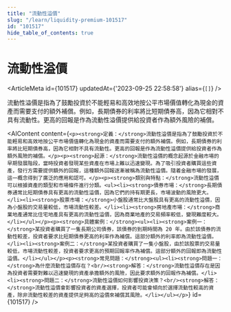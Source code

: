 ```yaml
---
title: "流動性溢價"
slug: "/learn/liquidity-premium-101517"
id: "101517"
hide_table_of_contents: true
---
```



# 流動性溢價

<ArticleMeta id={101517} updatedAt={'2023-09-25 22:58:58'} alias={`[]`} />
<div className='border-solid border-b border-t-0 my-4 border-[var(--ifm-color-gray-300)]' />

流動性溢價是指為了鼓勵投資於不能輕易和高效地按公平市場價值轉化為現金的資產而需要支付的額外補償。例如，長期債券的利率將比短期債券高，因為它相對不具有流動性。更高的回報是作為流動性溢價提供給投資者作為額外風險的補償。

<AIContent content={`<p><strong>定義：</strong>流動性溢價是指為了鼓勵投資於不能輕易和高效地按公平市場價值轉化為現金的資產而需要支付的額外補償。例如，長期債券的利率將比短期債券高，因為它相對不具有流動性。更高的回報是作為流動性溢價提供給投資者作為額外風險的補償。</p><p><strong>起源：</strong>流動性溢價的概念起源於金融市場的早期發展階段，當時投資者發現某些資產在市場上難以迅速變現。為了吸引投資者購買這些資產，發行方需要提供額外的回報，這種額外回報逐漸被稱為流動性溢價。隨着金融市場的發展，這一概念得到了廣泛的應用和認可。</p><p><strong>類別與特點：</strong>流動性溢價可以根據資產的類型和市場條件進行分類。<ul><li><strong>債券市場：</strong>長期債券通常比短期債券具有更高的流動性溢價，因為它們的持有期更長，市場波動的風險更大。</li><li><strong>股票市場：</strong>小盤股通常比大盤股具有更高的流動性溢價，因為小盤股的交易量較低，市場流動性較差。</li><li><strong>房地產市場：</strong>商業地產通常比住宅地產具有更高的流動性溢價，因為商業地產的交易頻率較低，變現難度較大。</li></ul></p><p><strong>具體案例：</strong><ul><li><strong>案例一：</strong>某投資者購買了一隻長期公司債券，該債券的到期時間為 20 年。由於該債券的流動性較差，投資者要求比短期債券更高的利率作為補償。這部分額外的利率即為流動性溢價。</li><li><strong>案例二：</strong>某投資者購買了一隻小盤股，由於該股票的交易量較低，市場流動性較差，投資者要求更高的預期回報率作為補償。這部分額外的回報即為流動性溢價。</li></ul></p><p><strong>常見問題：</strong><ul><li><strong>問題一：</strong>為什麼流動性溢價存在？<br/><strong>解答：</strong>流動性溢價存在是因為投資者需要對難以迅速變現的資產承擔額外的風險，因此要求額外的回報作為補償。</li><li><strong>問題二：</strong>流動性溢價如何影響投資決策？<br/><strong>解答：</strong>流動性溢價會影響投資者的資產選擇，投資者可能會傾向於選擇流動性較高的資產，除非流動性較差的資產提供足夠高的溢價來補償其風險。</li></ul></p>`} id={101517} />
